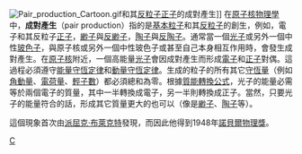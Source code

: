 {{Unreferenced|time=2021-04-07T05:08:46+00:00}}
{{NoteTA|G1=物理學}}
[[File:Pair_production_Cartoon.gif|thumb]]和其[[反粒子|反粒子]][[正子|正子]]的成對產生]]
在[[原子核物理學|原子核物理學]]中，'''成對產生'''（pair production）指的是[[基本粒子|基本粒子]]和其[[反粒子|反粒子]]的創生，例如，電子和其反粒子[[正子|正子]]，[[緲子|緲子]]與[[反緲子|反緲子]]，[[τ子|陶子]]與[[τ子|反陶子]]。通常當一個[[光子|光子]]或另外一個中性[[玻色子|玻色子]]，與原子核或另外一個中性玻色子或甚至自己本身相互作用時，會發生成對產生。在[[原子核|原子核]]附近，一個高能量[[光子|光子]]會因成對產生而形成[[電子|電子]]和[[正子|正子]]對偶。這過程必須遵守[[能量守恆定律|能量守恆定律]]和[[動量守恆定律|動量守恆定律]]。生成的粒子的所有其它[[守恆量|守恆量]]（例如[[角動量|角動量]]、[[電荷量|電荷量]]、[[輕子數|輕子數]]）都必須總和為零。根據[[質能轉換公式|質能轉換公式]]，光子的能量必需等於兩個電子的質量，其中一半轉換成電子，另一半則轉換成正子。當然，只要光子的能量符合的話，形成其它質量更大的也可以（像是[[緲子|緲子]]、[[τ子|陶子]]等）。

這個現象首次由[[派屈克·布萊克特|派屈克·布萊克特]]發現，而因此他得到1948年[[諾貝爾物理獎|諾貝爾物理獎]]。

{{粒子物理學小作品}}

[[Category:原子核物理學|C]]